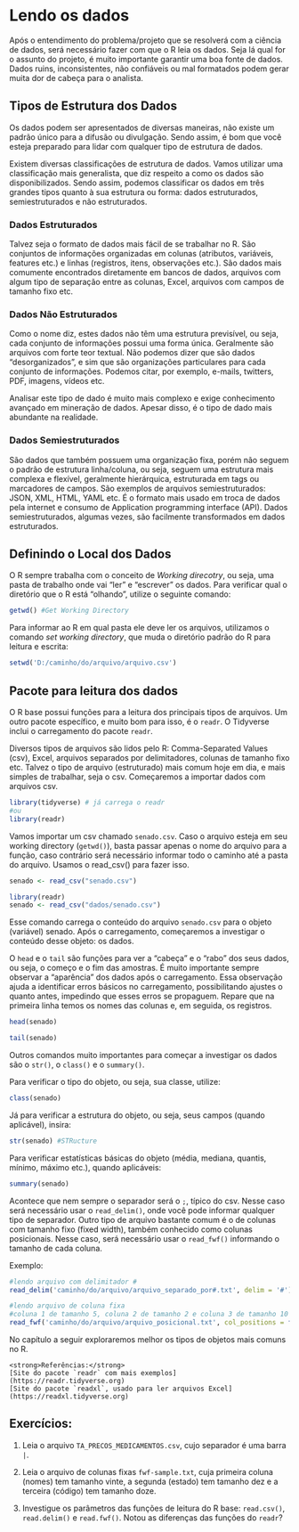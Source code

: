 
# Lendo os dados

Após o entendimento do problema/projeto que se resolverá com a ciência de dados, será necessário fazer com que o R leia os dados. Seja lá qual for o assunto do projeto, é muito importante garantir uma boa fonte de dados. Dados ruins, inconsistentes, não confiáveis ou mal formatados podem gerar muita dor de cabeça para o analista.

## Tipos de Estrutura dos Dados

Os dados podem ser apresentados de diversas maneiras, não existe um padrão único para a difusão ou divulgação. Sendo assim, é bom que você esteja preparado para lidar com qualquer tipo de estrutura de dados.

Existem diversas classificações de estrutura de dados. Vamos utilizar uma classificação mais generalista, que diz respeito a como os dados são disponibilizados. Sendo assim, podemos classificar os dados em três grandes tipos quanto à sua estrutura ou forma: dados estruturados, semiestruturados e não estruturados.

### Dados Estruturados

Talvez seja o formato de dados mais fácil de se trabalhar no R. São conjuntos de informações organizadas em colunas (atributos, variáveis, features etc.) e linhas (registros, itens, observações etc.). São dados mais comumente encontrados diretamente em bancos de dados, arquivos com algum tipo de separação entre as colunas, Excel, arquivos com campos de tamanho fixo etc.

### Dados Não Estruturados

Como o nome diz, estes dados não têm uma estrutura previsível, ou seja, cada conjunto de informações possui uma forma única. Geralmente são arquivos com forte teor textual. Não podemos dizer que são dados "desorganizados", e sim que são organizações particulares para cada conjunto de informações. Podemos citar, por exemplo, e-mails, twitters, PDF, imagens, vídeos etc.

Analisar este tipo de dado é muito mais complexo e exige conhecimento avançado em mineração de dados. Apesar disso, é o tipo de dado mais abundante na realidade.

### Dados Semiestruturados

São dados que também possuem uma organização fixa, porém não seguem o padrão de estrutura linha/coluna, ou seja, seguem uma estrutura mais complexa e flexível, geralmente hierárquica, estruturada em tags ou marcadores de campos. São exemplos de arquivos semiestruturados: JSON, XML, HTML, YAML etc. É o formato mais usado em troca de dados pela internet e consumo de Application programming interface (API). Dados semiestruturados, algumas vezes, são facilmente transformados em dados estruturados.

## Definindo o Local dos Dados

O R sempre trabalha com o conceito de _Working direcotry_, ou seja, uma pasta de trabalho onde vai "ler" e "escrever" os dados. Para verificar qual o diretório que o R está "olhando", utilize o seguinte comando:

```r
getwd() #Get Working Directory
```

Para informar ao R em qual pasta ele deve ler os arquivos, utilizamos o comando _set working directory_, que muda o diretório padrão do R para leitura e escrita:

```r
setwd('D:/caminho/do/arquivo/arquivo.csv')
```

## Pacote para leitura dos dados

O R base possui funções para a leitura dos principais tipos de arquivos. Um outro pacote específico, e muito bom para isso, é o `readr`. O Tidyverse inclui o carregamento do pacote `readr`.

Diversos tipos de arquivos são lidos pelo R: Comma-Separated Values (csv), Excel, arquivos separados por delimitadores, colunas de tamanho fixo etc. Talvez o tipo de arquivo (estruturado) mais comum hoje em dia, e mais simples de trabalhar, seja o csv. Começaremos a importar dados com arquivos csv.

```r
library(tidyverse) # já carrega o readr
#ou
library(readr)
```

Vamos importar um csv chamado `senado.csv`. Caso o arquivo esteja em seu working directory (`getwd()`), basta passar apenas o nome do arquivo para a função, caso contrário será necessário informar todo o caminho até a pasta do arquivo. Usamos o read_csv() para fazer isso.

```r
senado <- read_csv("senado.csv")
```

```r
library(readr)
senado <- read_csv("dados/senado.csv")
```

Esse comando carrega o conteúdo do arquivo `senado.csv` para o objeto (variável) senado. Após o carregamento, começaremos a investigar o conteúdo desse objeto: os dados.

O `head` e o `tail` são funções para ver a "cabeça" e o "rabo" dos seus dados, ou seja, o começo e o fim das amostras. É muito importante sempre observar a "aparência" dos dados após o carregamento. Essa observação ajuda a identificar erros básicos no carregamento, possibilitando ajustes o quanto antes, impedindo que esses erros se propaguem. Repare que na primeira linha temos os nomes das colunas e, em seguida, os registros.

```r
head(senado)
```

```r
tail(senado)
```

Outros comandos muito importantes para começar a investigar os dados são o `str()`, o `class()` e o `summary()`.

Para verificar o tipo do objeto, ou seja, sua classe, utilize:
```r
class(senado)
```

Já para verificar a estrutura do objeto, ou seja, seus campos (quando aplicável), insira:
```r
str(senado) #STRucture
```

Para verificar estatísticas básicas do objeto (média, mediana, quantis, mínimo, máximo etc.), quando aplicáveis:
```r
summary(senado)
```

Acontece que nem sempre o separador será o `;`, típico do csv. Nesse caso será necessário usar o `read_delim()`, onde você pode informar qualquer tipo de separador. Outro tipo de arquivo bastante comum é o de colunas com tamanho fixo (fixed width), também conhecido como colunas posicionais. Nesse caso, será necessário usar o `read_fwf()` informando o tamanho de cada coluna.

Exemplo:

```r
#lendo arquivo com delimitador #
read_delim('caminho/do/arquivo/arquivo_separado_por#.txt', delim = '#')

#lendo arquivo de coluna fixa
#coluna 1 de tamanho 5, coluna 2 de tamanho 2 e coluna 3 de tamanho 10
read_fwf('caminho/do/arquivo/arquivo_posicional.txt', col_positions = fwf_widths(c(5, 2, 10), c("col1", "col2", "col3")))
```

No capítulo a seguir exploraremos melhor os tipos de objetos mais comuns no R.

```block
<strong>Referências:</strong>  
[Site do pacote `readr` com mais exemplos](https://readr.tidyverse.org)  
[Site do pacote `readxl`, usado para ler arquivos Excel](https://readxl.tidyverse.org)     
```


## Exercícios:

1. Leia o arquivo `TA_PRECOS_MEDICAMENTOS.csv`, cujo separador é uma barra `|`.

2. Leia o arquivo de colunas fixas `fwf-sample.txt`, cuja primeira coluna (nomes) tem tamanho vinte, a segunda (estado) tem tamanho dez e a terceira (código) tem tamanho doze.

3. Investigue os parâmetros das funções de leitura do R base: `read.csv()`, `read.delim()` e `read.fwf()`. Notou as diferenças das funções do `readr`?
